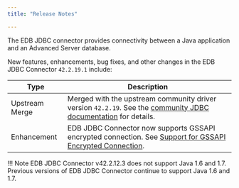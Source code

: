```yaml
---
title: "Release Notes"

---
```

The EDB JDBC connector provides connectivity between a Java application and an Advanced Server database.

New features, enhancements, bug fixes, and other changes in the EDB JDBC Connector `42.2.19.1` include:

| Type           | Description                                                                                                                                                                  |
| -------------- | ---------------------------------------------------------------------------------------------------------------------------------------------------------------------------- |
| Upstream Merge | Merged with the upstream community driver version `42.2.19`. See the [community JDBC documentation](https://jdbc.postgresql.org/documentation/head/index.html) for details.      |
| Enhancement    | EDB JDBC Connector now supports GSSAPI encrypted connection. See [Support for GSSAPI Encrypted Connection](../09_security_and_encryption/03_support_for_gssapi_encrypted_connection).                                                                                                              |

!!! Note
    EDB JDBC Connector v42.2.12.3 does not support Java 1.6 and 1.7. Previous versions of EDB JDBC Connector continue to support Java 1.6 and 1.7.
